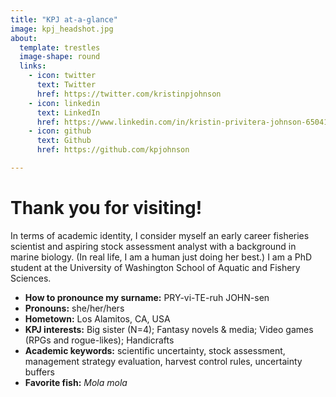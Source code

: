 ```yaml
---
title: "KPJ at-a-glance"
image: kpj_headshot.jpg
about:
  template: trestles
  image-shape: round
  links:
    - icon: twitter
      text: Twitter
      href: https://twitter.com/kristinpjohnson
    - icon: linkedin
      text: LinkedIn
      href: https://www.linkedin.com/in/kristin-privitera-johnson-65041a69
    - icon: github
      text: Github
      href: https://github.com/kpjohnson

---
```


# Thank you for visiting!

In terms of academic identity, I consider myself an early career fisheries scientist and aspiring stock assessment analyst with a background in marine biology. (In real life, I am a human just doing her best.) I am a PhD student at the University of Washington School of Aquatic and Fishery Sciences.

- **How to pronounce my surname:** PRY-vi-TE-ruh JOHN-sen
- **Pronouns:** she/her/hers
- **Hometown:** Los Alamitos, CA, USA​
- **KPJ interests:** Big sister (N=4); Fantasy novels & media; Video games (RPGs and rogue-likes); Handicrafts
- **Academic keywords:** scientific uncertainty, stock assessment, management strategy evaluation, harvest control rules, uncertainty buffers
- **Favorite fish:** *Mola mola*

